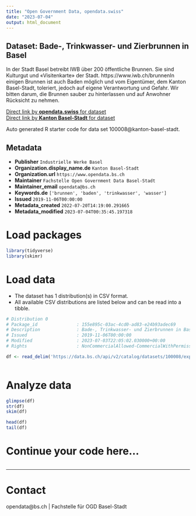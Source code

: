 ```yaml
---
title: "Open Government Data, opendata.swiss"
date: "2023-07-04"
output: html_document
---
```


## Dataset: Bade-, Trinkwasser- und Zierbrunnen in Basel

In der Stadt Basel betreibt IWB über 200 öffentliche Brunnen. Sie sind Kulturgut und «Visitenkarte» der Stadt. https://www.iwb.ch/brunnenIn einigen Brunnen ist auch Baden möglich und vom Eigentümer, dem Kanton Basel-Stadt, toleriert, jedoch auf eigene Verantwortung und Gefahr. Wir bitten darum, die Brunnen sauber zu hinterlassen und auf Anwohner Rücksicht zu nehmen. 

[Direct link by **opendata.swiss** for dataset](https://opendata.swiss/de/dataset/bade-trinkwasser-und-zierbrunnen-in-basel)<br>
[Direct link by **Kanton Basel-Stadt** for dataset](https://data.bs.ch/explore/dataset/100008/)

Auto generated R starter code for data set 100008@kanton-basel-stadt.

## Metadata

- **Publisher** `Industrielle Werke Basel`
- **Organization.display_name.de** `Kanton Basel-Stadt`
- **Organization.url** `https://www.opendata.bs.ch`
- **Maintainer** `Fachstelle Open Government Data Basel-Stadt`
- **Maintainer_email** `opendata@bs.ch`
- **Keywords.de** `['brunnen', 'baden', 'trinkwasser', 'wasser']`
- **Issued** `2019-11-06T00:00:00`
- **Metadata_created** `2022-07-20T14:19:00.291665`
- **Metadata_modified** `2023-07-04T00:35:45.197318`


# Load packages

```r

library(tidyverse)
library(skimr)

```

# Load data

-   The dataset has 1 distribution(s) in CSV format.
-   All available CSV distributions are listed below and can be read into a tibble.

```r

# Distribution 0
# Package_id               : 155e895c-03ac-4cd0-ad83-e24b93adec69
# Description              : Bade-, Trinkwasser- und Zierbrunnen in Basel (csv)
# Issued                   : 2019-11-06T00:00:00
# Modified                 : 2023-07-03T22:05:02.030000+00:00
# Rights                   : NonCommercialAllowed-CommercialWithPermission-ReferenceRequired

df <- read_delim('https://data.bs.ch/api/v2/catalog/datasets/100008/exports/csv')



```

# Analyze data

```r

glimpse(df)
str(df)
skim(df)

head(df)
tail(df)

```

# Continue your code here...

```r

```

------------------------------------------------------------------------

# Contact

opendata@bs.ch | Fachstelle für OGD Basel-Stadt
